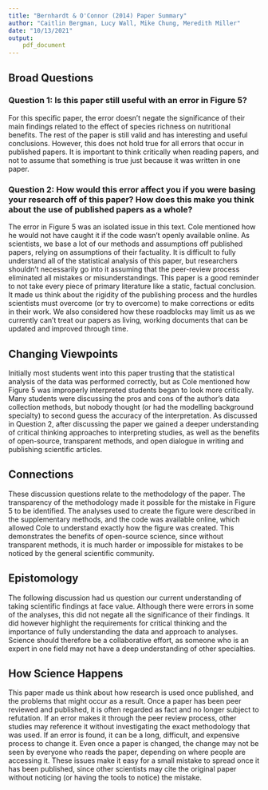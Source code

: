 ```yaml
---
title: "Bernhardt & O'Connor (2014) Paper Summary"
author: "Caitlin Bergman, Lucy Wall, Mike Chung, Meredith Miller"
date: "10/13/2021"
output:
    pdf_document
---
```

\newpage

## Broad Questions

### **Question 1: Is this paper still useful with an error in Figure 5?**
For this specific paper, the error doesn’t negate the significance of their main findings related to the effect of species richness on nutritional benefits. The rest of the paper is still valid and has interesting and useful conclusions. However, this does not hold true for all errors that occur in published papers. It is important to think critically when reading papers, and not to assume that something is true just because it was written in one paper.

### **Question 2: How would this error affect you if you were basing your research off of this paper? How does this make you think about the use of published papers as a whole?** 
The error in Figure 5 was an isolated issue in this text. Cole mentioned how he would not have caught it if the code wasn’t openly available online. As scientists, we base a lot of our methods and assumptions off published papers, relying on assumptions of their factuality. It is difficult to fully understand all of the statistical analysis of this paper, but researchers shouldn’t necessarily go into it assuming that the peer-review process eliminated all mistakes or misunderstandings. This paper is a good reminder to not take every piece of primary literature like a static, factual conclusion. It made us think about the rigidity of the publishing process and the hurdles scientists must overcome (or try to overcome) to make corrections or edits in their work. We also considered how these roadblocks may limit us as we currently can’t treat our papers as living, working documents that can be updated and improved through time.

## Changing Viewpoints
Initially most students went into this paper trusting that the statistical analysis of the data was performed correctly, but as Cole mentioned how Figure 5 was improperly interpreted students began to look more critically. Many students were discussing the pros and cons of the author’s data collection methods, but nobody thought (or had the modelling background specialty) to second guess the accuracy of the interpretation. As discussed in Question 2, after discussing the paper we gained a deeper understanding of critical thinking approaches to interpreting studies, as well as the benefits of open-source, transparent methods, and open dialogue in writing and publishing scientific articles.

## Connections
These discussion questions relate to the methodology of the paper. The transparency of the methodology made it possible for the mistake in Figure 5 to be identified. The analyses used to create the figure were described in the supplementary methods, and the code was available online, which allowed Cole to understand exactly how the figure was created. This demonstrates the benefits of open-source science, since without transparent methods, it is much harder or impossible for mistakes to be noticed by the general scientific community. 

## Epistomology
The following discussion had us question our current understanding of taking scientific findings at face value. Although there were errors in some of the analyses, this did not negate all the significance of their findings. It did however highlight the requirements for critical thinking and the importance of fully understanding the data and approach to analyses. Science should therefore be a collaborative effort, as someone who is an expert in one field may not have a deep understanding of other specialties. 

## How Science Happens
This paper made us think about how research is used once published, and the problems that might occur as a result. Once a paper has been peer reviewed and published, it is often regarded as fact and no longer subject to refutation. If an error makes it through the peer review process, other studies may reference it without investigating the exact methodology that was used. If an error is found, it can be a long, difficult, and expensive process to change it. Even once a paper is changed, the change may not be seen by everyone who reads the paper, depending on where people are accessing it. These issues make it easy for a small mistake to spread once it has been published, since other scientists may cite the original paper without noticing (or having the tools to notice) the mistake.